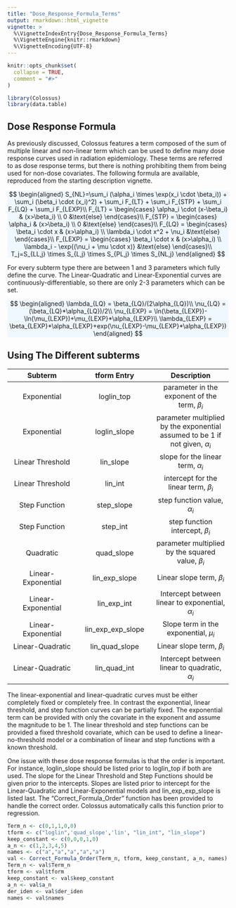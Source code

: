 ```yaml
---
title: "Dose_Response_Formula_Terms"
output: rmarkdown::html_vignette
vignette: >
  %\VignetteIndexEntry{Dose_Response_Formula_Terms}
  %\VignetteEngine{knitr::rmarkdown}
  %\VignetteEncoding{UTF-8}
---
```


```r
knitr::opts_chunk$set(
  collapse = TRUE,
  comment = "#>"
)
```

```r
library(Colossus)
library(data.table)
```

## Dose Response Formula

As previously discussed, Colossus features a term composed of the sum of multiple linear and non-linear term which can be used to define many dose response curves used in radiation epidemiology. These terms are referred to as dose response terms, but there is nothing prohibiting them from being used for non-dose covariates. The following formula are available, reproduced from the starting description vignette.

<p class="text-center" style="background-color: aliceblue">
$$
\begin{aligned}
    S_{NL}=\sum_i (\alpha_i \times \exp(x_i \cdot \beta_i)) + \sum_i (\beta_i \cdot (x_i)^2) + \sum_i F_{LT} + \sum_i F_{STP} + \sum_i F_{LQ} + \sum_i F_{LEXP}\\
    F_{LT} = \begin{cases} \alpha_i \cdot (x-\beta_i) & (x>\beta_i) \\ 0 &\text{else} \end{cases}\\
    F_{STP} = \begin{cases} \alpha_i & (x>\beta_i) \\ 0 &\text{else} \end{cases}\\
    F_{LQ} = \begin{cases} \beta_i \cdot x & (x>\alpha_i) \\ \lambda_i \cdot x^2 + \nu_i &\text{else} \end{cases}\\
    F_{LEXP} = \begin{cases} \beta_i \cdot x & (x>\alpha_i) \\ \lambda_i - \exp{(\nu_i + \mu \cdot x)} &\text{else} \end{cases}\\
    T_j=S_{LL,j} \times S_{L,j} \times S_{PL,j} \times S_{NL,j}
\end{aligned}
$$
</p>

For every subterm type there are between 1 and 3 parameters which fully define the curve. The Linear-Quadratic and Linear-Exponential curves are continuously-differentiable, so there are only 2-3 parameters which can be set.

<p class="text-center" style="background-color: aliceblue">
$$
\begin{aligned}
    \lambda_{LQ} = \beta_{LQ}/(2\alpha_{LQ})\\
    \nu_{LQ} = (\beta_{LQ}*\alpha_{LQ})/2\\
    \nu_{LEXP} = \ln(\beta_{LEXP})-\ln(\mu_{LEXP})+\mu_{LEXP}*\alpha_{LEXP}\\
    \lambda_{LEXP} = \beta_{LEXP}*\alpha_{LEXP}+exp(\nu_{LEXP}-\mu_{LEXP}*\alpha_{LEXP})
\end{aligned}
$$
</p>

## Using The Different subterms

| Subterm | tform Entry | Description |
| :---------: | :----------: |  :----------: |
| Exponential | loglin_top | parameter in the exponent of the term, $\beta_i$ |
| Exponential | loglin_slope | parameter multiplied by the exponential assumed to be 1 if not given, $\alpha_i$ |
| Linear Threshold | lin_slope | slope for the linear term, $\alpha_i$ |
| Linear Threshold | lin_int | intercept for the linear term, $\beta_i$ |
| Step Function | step_slope | step function value, $\alpha_i$ |
| Step Function | step_int | step function intercept, $\beta_i$ |
| Quadratic | quad_slope | parameter multiplied by the squared value, $\beta_i$ |
| Linear-Exponential | lin_exp_slope | Linear slope term, $\beta_i$  |
| Linear-Exponential | lin_exp_int | Intercept between linear to exponential, $\alpha_i$|
| Linear-Exponential | lin_exp_exp_slope | Slope term in the exponential, $\mu_i$ |
| Linear-Quadratic | lin_quad_slope | Linear slope term, $\beta_i$|
| Linear-Quadratic | lin_quad_int | Intercept between linear to quadratic, $\alpha_i$ |

The linear-exponential and linear-quadratic curves must be either completely fixed or completely free. In contrast the exponential, linear threshold, and step function curves can be partially fixed. The exponential term can be provided with only the covariate in the exponent and assume the magnitude to be 1. The linear threshold and step functions can be provided a fixed threshold covariate, which can be used to define a linear-no-threshold model or a combination of linear and step functions with a known threshold.

One issue with these dose response formulas is that the order is important. For instance, loglin_slope should be listed prior to loglin_top if both are used. The slope for the Linear Threshold and Step Functions should be given prior to the intercepts. Slopes are listed prior to intercept for the Linear-Quadratic and Linear-Exponential models and lin_exp_exp_slope is listed last. The "Correct_Formula_Order" function has been provided to handle the correct order. Colossus automatically calls this function prior to regression.

```r
Term_n <- c(0,1,1,0,0)
tform <- c("loglin",'quad_slope','lin', "lin_int", "lin_slope")
keep_constant <- c(0,0,0,1,0)
a_n <- c(1,2,3,4,5)
names <- c("a","a","a","a","a")
val <- Correct_Formula_Order(Term_n, tform, keep_constant, a_n, names)
Term_n <- val$Term_n
tform <- val$tform
keep_constant <- val$keep_constant
a_n <- val$a_n
der_iden <- val$der_iden
names <- val$names
```





